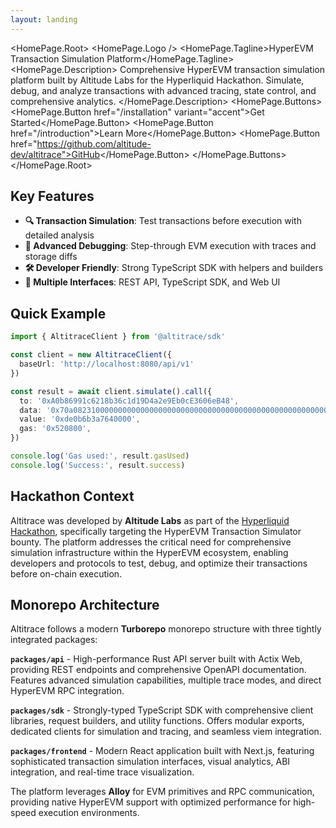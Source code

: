 ```yaml
---
layout: landing
---
```



<HomePage.Root>
  <HomePage.Logo />
  <HomePage.Tagline>HyperEVM Transaction Simulation Platform</HomePage.Tagline>
  <HomePage.Description>
    Comprehensive HyperEVM transaction simulation platform built by Altitude Labs for the Hyperliquid Hackathon. 
    Simulate, debug, and analyze transactions with advanced tracing, state control, and comprehensive analytics.
  </HomePage.Description>
  <HomePage.Buttons>
    <HomePage.Button href="/installation" variant="accent">Get Started</HomePage.Button>
    <HomePage.Button href="/introduction">Learn More</HomePage.Button>
    <HomePage.Button href="https://github.com/altitude-dev/altitrace">GitHub</HomePage.Button>
  </HomePage.Buttons>
</HomePage.Root>

## Key Features

- **🔍 Transaction Simulation**: Test transactions before execution with detailed analysis
- **🐛 Advanced Debugging**: Step-through EVM execution with traces and storage diffs  
- **🛠️ Developer Friendly**: Strong TypeScript SDK with helpers and builders
- **🎯 Multiple Interfaces**: REST API, TypeScript SDK, and Web UI

## Quick Example

```typescript
import { AltitraceClient } from '@altitrace/sdk'

const client = new AltitraceClient({
  baseUrl: 'http://localhost:8080/api/v1'
})

const result = await client.simulate().call({
  to: '0xA0b86991c6218b36c1d19D4a2e9Eb0cE3606eB48',
  data: '0x70a082310000000000000000000000000000000000000000000000000000000000000000',
  value: '0xde0b6b3a7640000',
  gas: '0x520800',
})

console.log('Gas used:', result.gasUsed)
console.log('Success:', result.success)
```

## Hackathon Context

Altitrace was developed by **Altitude Labs** as part of the [Hyperliquid Hackathon](https://taikai.network/en/hl-hackathon-organizers/hackathons/hl-hackathon/overview), specifically targeting the HyperEVM Transaction Simulator bounty. The platform addresses the critical need for comprehensive simulation infrastructure within the HyperEVM ecosystem, enabling developers and protocols to test, debug, and optimize their transactions before on-chain execution.

## Monorepo Architecture

Altitrace follows a modern **Turborepo** monorepo structure with three tightly integrated packages:

**`packages/api`** - High-performance Rust API server built with Actix Web, providing REST endpoints and comprehensive OpenAPI documentation. Features advanced simulation capabilities, multiple trace modes, and direct HyperEVM RPC integration.

**`packages/sdk`** - Strongly-typed TypeScript SDK with comprehensive client libraries, request builders, and utility functions. Offers modular exports, dedicated clients for simulation and tracing, and seamless viem integration.

**`packages/frontend`** - Modern React application built with Next.js, featuring sophisticated transaction simulation interfaces, visual analytics, ABI integration, and real-time trace visualization.

The platform leverages **Alloy** for EVM primitives and RPC communication, providing native HyperEVM support with optimized performance for high-speed execution environments.